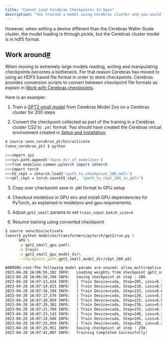 ```yaml
---
title: "Cannot Load Cerebras Checkpoints In Gpus"
description: "You trained a model using Cerebras cluster and you would like to reload the model for continued gpu training/inference. "
---
```


However, when setting a device different than the Cerebras Wafer-Scale cluster, the model loading is through pickle, but the Cerebras cluster model is in hdf5 format.

## Work around[#](#work-around "Permalink to this headline")

When moving to extremely large models reading, writing and manipulating checkpoints becomes a bottleneck. For that reason Cerebras has moved to using an HDF5 based file format in order to store checkpoints. Cerebras provides conversion scripts to convert between checkpoint file formats as explain in [Work with Cerebras checkpoints](../Model-zoo/Migration/checkpoint-formats.html#checkpoint-formats).

Here is an example:

1.  Train a [GPT2 small model](https://github.com/Cerebras/modelzoo/tree/main/src/cerebras/modelzoo/transformers/pytorch/gpt2) from Cerebras Model Zoo on a Cerebras cluster for 200 steps

2.  Convert the checkpoint collected as part of the training in a Cerebras cluster CS2 to `.pkl` format. You should have created the Cerebras virtual environment created in [Setup and installation](../Getting-started/Setup-installation.html).


```bash
$ source venv_cerebras_pt/bin/activate
(venv_cerebras_pt) $ python
```

```bash
>>>import sys
>>>sys.path.append('<base_dir_of_modelzoo>')
>>>from modelzoo.common.pytorch import cbtorch
>>>import torch
>>>h5_ckpt = cbtorch.load('<path_to_checkpoint_200.mdl>')
>>>pkl_ckpt = torch.save(h5_ckpt, '<path_to_ckpt_200_in_pkl>')
```
3.  Copy over checkpoint save in .pkl format to GPU setup

4.  Checkout modelzoo in GPU env and install GPU dependencies for PyTorch, as explained in modelzoo and gpu-requirements.

5.  Adjust `gpt2_small` params to set `train_input.batch_size=4`

6.  Resume training using converted checkpoint

```bash
$ source venv/bin/activate
(venv)$ python modelzoo/transformers/pytorch/gpt2/run.py \
      GPU \
      -p gpt2_small_gpu.yaml\
      -m train\
      -o gpt2_small_gpu_model_dir\
      --checkpoint_path gpt2_small_model_dir/ckpt_200.pkl

WARNING:root:The following model params are unused: allow_multireplica
2023-04-28 16:06:55,102 INFO:   Loading weights from checkpoint gpt2_small_model_dir/ckpt_200.pkl
2023-04-28 16:06:56,704 INFO:   Saving checkpoint at step : 200.
2023-04-28 16:07:13,434 INFO:   | Train Device=cuda, Step=205, Loss=8.74219, Time=16:07:13
2023-04-28 16:07:14,815 INFO:   | Train Device=cuda, Step=210, Loss=8.52344, Time=16:07:14
2023-04-28 16:07:16,194 INFO:   | Train Device=cuda, Step=215, Loss=8.60156, Time=16:07:16
2023-04-28 16:07:17,576 INFO:   | Train Device=cuda, Step=220, Loss=8.57812, Time=16:07:17
2023-04-28 16:07:18,959 INFO:   | Train Device=cuda, Step=225, Loss=8.84375, Time=16:07:18
2023-04-28 16:07:20,362 INFO:   | Train Device=cuda, Step=230, Loss=8.89062, Time=16:07:20
2023-04-28 16:07:21,760 INFO:   | Train Device=cuda, Step=235, Loss=8.71875, Time=16:07:21
2023-04-28 16:07:23,143 INFO:   | Train Device=cuda, Step=240, Loss=8.32812, Time=16:07:23
2023-04-28 16:07:24,566 INFO:   | Train Device=cuda, Step=245, Loss=8.35156, Time=16:07:24
2023-04-28 16:07:25,950 INFO:   | Train Device=cuda, Step=250, Loss=8.23438, Time=16:07:25
2023-04-28 16:07:25,951 INFO:   Saving checkpoint at step : 250.
2023-04-28 16:07:41,007 INFO:   Training Completed Successfully!
```
